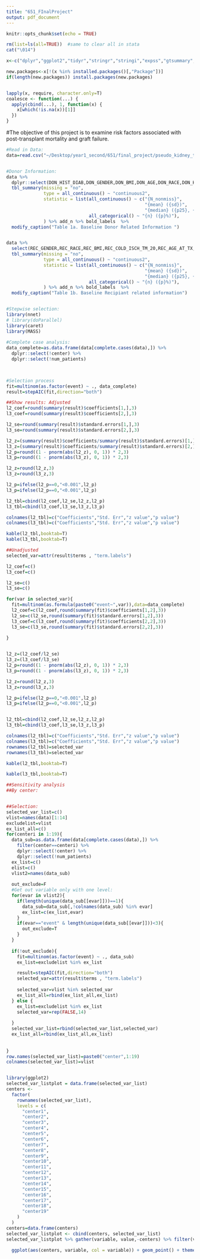 ```yaml
---
title: "651_FInalProject"
output: pdf_document
---
```


```r
knitr::opts_chunk$set(echo = TRUE)
```


```r
rm(list=ls(all=TRUE))  #same to clear all in stata
cat("\014")

x<-c("dplyr","ggplot2","tidyr","stringr","stringi","expss","gtsummary","tidyverse","knitr")

new.packages<-x[!(x %in% installed.packages()[,"Package"])]
if(length(new.packages)) install.packages(new.packages)


lapply(x, require, character.only=T)
coalesce <- function(...) {
  apply(cbind(...), 1, function(x) {
    x[which(!is.na(x))[1]]
  })
}
```


#The objective of this project is to examine risk factors associated with post-transplant mortality and graft failure.

```r
#Read in Data:
data=read.csv("~/Desktop/year1_second/651/final_project/pseudo_kidney_transplant_2005.csv")


#Donor Information:
data %>% 
  dplyr::select(DON_HIST_DIAB,DON_GENDER,DON_BMI,DON_AGE,DON_RACE,DON_HTN,DON_ECD) %>% 
  tbl_summary(missing = "no",
              type = all_continuous() ~ "continuous2",
              statistic = list(all_continuous() ~ c("{N_nonmiss}",
                                                    "{mean} ({sd})",
                                                    "{median} ({p25}, {p75})"),
                               all_categorical() ~ "{n} ({p}%)"),
              ) %>% add_n %>% bold_labels  %>%
  modify_caption("Table 1a. Baseline Donor Related Information ") 


data %>% 
  select(REC_GENDER,REC_RACE,REC_BMI,REC_COLD_ISCH_TM_20,REC_AGE_AT_TX,REC_DIAB,REC_DIAL_YRS,event) %>%
  tbl_summary(missing = "no",
              type = all_continuous() ~ "continuous2",
              statistic = list(all_continuous() ~ c("{N_nonmiss}",
                                                    "{mean} ({sd})",
                                                    "{median} ({p25}, {p75})"),
                               all_categorical() ~ "{n} ({p}%)"),
              ) %>% add_n %>% bold_labels  %>%
  modify_caption("Table 1b. Baseline Recipiant related information") 



```





```r

#Stepwise selection:
library(nnet)
# library(doParallel)
library(caret)
library(MASS)
 
#Complete case analysis:
data_complete=as.data.frame(data[complete.cases(data),]) %>%
  dplyr::select(!center) %>%
  dplyr::select(!num_patients)


 
#Selection process
fit=multinom(as.factor(event) ~ ., data_complete)
result=stepAIC(fit,direction="both")

##Show results: Adjusted
l2_coef=round(summary(result)$coefficients[1,],3)
l3_coef=round(summary(result)$coefficients[2,],3)

l2_se=round(summary(result)$standard.errors[1,],3)
l3_se=round(summary(result)$standard.errors[2,],3)

l2_z=(summary(result)$coefficients/summary(result)$standard.errors)[1,]
l3_z=(summary(result)$coefficients/summary(result)$standard.errors)[2,]
l2_p=round((1 - pnorm(abs(l2_z), 0, 1)) * 2,3)
l3_p=round((1 - pnorm(abs(l3_z), 0, 1)) * 2,3)

l2_z=round(l2_z,3)
l3_z=round(l3_z,3)

l2_p=ifelse(l2_p==0,"<0.001",l2_p)
l3_p=ifelse(l2_p==0,"<0.001",l2_p)

l2_tbl=cbind(l2_coef,l2_se,l2_z,l2_p)
l3_tbl=cbind(l3_coef,l3_se,l3_z,l3_p)

colnames(l2_tbl)=c("Coefficients","Std. Err","z value","p value")
colnames(l3_tbl)=c("Coefficients","Std. Err","z value","p value")

kable(l2_tbl,booktab=T)
kable(l3_tbl,booktab=T)

```

```r
##Unadjusted
selected_var=attr(result$terms , "term.labels")

l2_coef=c()
l3_coef=c()

l2_se=c()
l3_se=c()

for(var in selected_var){
  fit=multinom(as.formula(paste0("event~",var)),data=data_complete)
  l2_coef=c(l2_coef,round(summary(fit)$coefficients[1,2],3))
  l2_se=c(l2_se,round(summary(fit)$standard.errors[1,2],3))
  l3_coef=c(l3_coef,round(summary(fit)$coefficients[2,2],3))
  l3_se=c(l3_se,round(summary(fit)$standard.errors[2,2],3))
  
}


l2_z=(l2_coef/l2_se)
l3_z=(l3_coef/l3_se)
l2_p=round((1 - pnorm(abs(l2_z), 0, 1)) * 2,3)
l3_p=round((1 - pnorm(abs(l3_z), 0, 1)) * 2,3)

l2_z=round(l2_z,3)
l3_z=round(l3_z,3)

l2_p=ifelse(l2_p==0,"<0.001",l2_p)
l3_p=ifelse(l2_p==0,"<0.001",l2_p)


l2_tbl=cbind(l2_coef,l2_se,l2_z,l2_p)
l3_tbl=cbind(l3_coef,l3_se,l3_z,l3_p)

colnames(l2_tbl)=c("Coefficients","Std. Err","z value","p value")
colnames(l3_tbl)=c("Coefficients","Std. Err","z value","p value")
rownames(l2_tbl)=selected_var
rownames(l3_tbl)=selected_var

kable(l2_tbl,booktab=T)

kable(l3_tbl,booktab=T)

```



```r
##Sensitivity analysis
##By center:


##Selection:
selected_var_list=c()
vlist=names(data)[1:14]
excludelist=vlist
ex_list_all=c()
for(centeri in 1:19){
  data_sub=as.data.frame(data[complete.cases(data),]) %>%
    filter(center==centeri) %>%
    dplyr::select(!center) %>%
    dplyr::select(!num_patients)
  ex_list=c()
  elist=c()
  vlist2=names(data_sub)
  
  out_exclude=F
  #Get out variable only with one level:
  for(evar in vlist2){
    if(length(unique(data_sub[[evar]]))==1){
      data_sub=data_sub[,!colnames(data_sub) %in% evar]
      ex_list=c(ex_list,evar)
    }
    if(evar=="event" & length(unique(data_sub[[evar]]))<3){
      out_exclude=T
    }
  }
  
  if(!out_exclude){
    fit=multinom(as.factor(event) ~ ., data_sub)
    ex_list=excludelist %in% ex_list

    result=stepAIC(fit,direction="both")
    selected_var=attr(result$terms , "term.labels")
    
    selected_var=vlist %in% selected_var
    ex_list_all=rbind(ex_list_all,ex_list)
  } else {
    ex_list=excludelist %in% ex_list
    selected_var=rep(FALSE,14)
    
  }
  selected_var_list=rbind(selected_var_list,selected_var)
  ex_list_all=rbind(ex_list_all,ex_list)
  
  
}
row.names(selected_var_list)=paste0("center",1:19)
colnames(selected_var_list)=vlist



```




```r
library(ggplot2)
selected_var_listplot = data.frame(selected_var_list)
centers <-
  factor(
    rownames(selected_var_list),
    levels = c(
      "center1",
      "center2",
      "center3",
      "center4",
      "center5",
      "center6",
      "center7",
      "center8",
      "center9",
      "center10",
      "center11",
      "center12",
      "center13",
      "center14",
      "center15",
      "center16",
      "center17",
      "center18",
      "center19"
    )
  )
centers=data.frame(centers)
selected_var_listplot <- cbind(centers, selected_var_list)
selected_var_listplot %>% gather(variable, value,-centers) %>% filter(value ==
                                                                        TRUE) %>%
  ggplot(aes(centers, variable, col = variable)) + geom_point() + theme(legend.position =
                                                                          "none") + theme(axis.text.x = element_text(
                                                                            size = 10,
                                                                            angle = 45,
                                                                            vjust = 0.5
                                                                          ))+ theme(axis.title.y=element_blank()) + theme(axis.title.x = element_blank())

```







